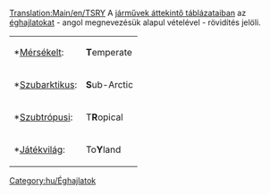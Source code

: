 [[Translation:Main/en/TSRY]]{{en/-}}
A [[Main/hu/Járművek összehasonlító listái|járművek áttekintő táblázataiban]] az [[Main/hu/Éghajlatok|éghajlatokat]] - angol megnevezésük alapul vételével - rövidítés jelöli.
{|  style="width: 20%; height: 100px" align="center"
| *[[Main/en/Éghajlatok/Hu#Mérsékelt|Mérsékelt]]:
|'''T'''emperate
|- 
| *[[Main/en/Éghajlatok/Hu#Szubarktikus|Szubarktikus]]:
|'''S'''ub-Arctic
|- 
| *[[Main/en/Éghajlatok/Hu#Szubtrópusi|Szubtrópusi]]:
|T'''R'''opical
|- 
| *[[Main/en/Éghajlatok/Hu#Játékvilág|Játékvilág]]:
|To'''Y'''land
|}
[[Category:hu/Éghajlatok]]